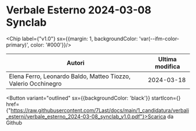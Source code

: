 

# Verbale Esterno 2024-03-08 Synclab

<Chip label={"v1.0"} sx={{margin: 1, backgroundColor: 'var(--ifm-color-primary)', color: '#000'}}/>



|                            Autori                            |Ultima modifica|
|--------------------------------------------------------------|---------------|
|Elena Ferro, Leonardo Baldo, Matteo Tiozzo, Valerio Occhinegro|   2024-03-18  |

<Button variant="outlined" sx={{backgroundColor: 'black'}} startIcon={<GithubIcon />} href={"https://raw.githubusercontent.com/7Last/docs/main/1_candidatura/verbali_esterni/verbale_esterno_2024-03-08_synclab_v1.0.pdf"}>Scarica da Github</Button>